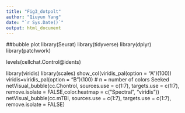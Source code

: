 ---
title: "Fig3_dotpolt"
author: "Qiuyun Yang"
date: "`r Sys.Date()`"
output: html_document
---
##bubble plot
library(Seurat)
library(tidyverse)
library(dplyr)
library(patchwork)

levels(cellchat.Control@idents)

library(viridis)
library(scales)
show_col(viridis_pal(option = "A")(100))
viridis=viridis_pal(option = "B")(100) # n = number of colors Seeked 
netVisual_bubble(cc.Chontrol, sources.use = c(1:7), targets.use = c(1:7), remove.isolate = FALSE,color.heatmap = c("Spectral", "viridis"))
netVisual_bubble(cc.mTBI, sources.use = c(1:7), targets.use = c(1:7), remove.isolate = FALSE)
